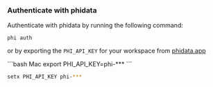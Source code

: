 ### Authenticate with phidata

Authenticate with phidata by running the following command:

```shell
phi auth
```

or by exporting the `PHI_API_KEY` for your workspace from [phidata.app](https://www.phidata.app)

<CodeGroup>
```bash Mac
export PHI_API_KEY=phi-***
```

```bash Windows
setx PHI_API_KEY phi-***
```
</CodeGroup>
